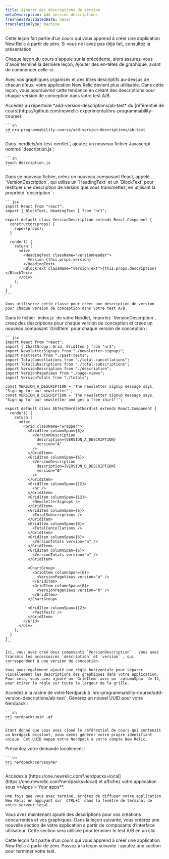 ```yaml
---
title: Ajouter des descriptions de version
metaDescription: Add version descriptions
freshnessValidatedDate: never
translationType: machine
---
```


<Callout variant="tip">
  Cette leçon fait partie d’un cours qui vous apprend à créer une application New Relic à partir de zéro. Si vous ne l’avez pas déjà fait, consultez la présentation.

  Chaque leçon du cours s&apos;appuie sur la précédente, alors assurez-vous d&apos;avoir terminé la dernière leçon, Ajouter des en-têtes de graphique, avant de commencer celle-ci.
</Callout>

Avec vos graphiques organisés et des titres descriptifs au-dessus de chacun d&apos;eux, votre application New Relic devient plus utilisable. Dans cette leçon, vous poursuivrez cette tendance en créant des descriptions pour chaque version de conception dans votre test A/B.

<Steps>
  <Step>
    Accédez au répertoire *add-version-descriptions/ab-test* du [référentiel de cours](https://github.com/newrelic-experimental/nru-programmability-course):

    ```sh
    cd nru-programmability-course/add-version-descriptions/ab-test
    ```
  </Step>

  <Step>
    Dans `nerdlets/ab-test-nerdlet`, ajoutez un nouveau fichier Javascript nommé `description.js`:

    ```sh
    touch description.js
    ```
  </Step>

  <Step>
    Dans ce nouveau fichier, créez un nouveau composant React, appelé `VersionDescription`, qui utilise un `HeadingText` et un `BlockText` pour restituer une description de version que vous transmettez, en utilisant la propriété `description` :

    ```jsx
    import React from "react";
    import { BlockText, HeadingText } from "nr1";

    export default class VersionDescription extends React.Component {
      constructor(props) {
        super(props);
      }

      render() {
        return (
          <div>
            <HeadingText className="versionHeader">
              Version {this.props.version}
            </HeadingText>
            <BlockText className="versionText">{this.props.description}</BlockText>
          </div>
        );
      }
    }
    ```

    Vous utiliserez cette classe pour créer une description de version pour chaque version de conception dans votre test A/B.
  </Step>

  <Step>
    Dans le fichier `index.js` de votre Nerdlet, importez `VersionDescription`, créez des descriptions pour chaque version de conception et créez un nouveau composant `GridItem` pour chaque version de conception :

    ```jsx
    import React from "react";
    import { ChartGroup, Grid, GridItem } from "nr1";
    import NewsletterSignups from "./newsletter-signups";
    import PastTests from "./past-tests";
    import TotalCancellations from "./total-cancellations";
    import TotalSubscriptions from "./total-subscriptions";
    import VersionDescription from "./description";
    import VersionPageViews from "./page-views";
    import VersionTotals from "./totals";

    const VERSION_A_DESCRIPTION = 'The newsletter signup message says, "Sign up for our newsletter"';
    const VERSION_B_DESCRIPTION = 'The newsletter signup message says, "Sign up for our newsletter and get a free shirt!"';

    export default class AbTestNerdletNerdlet extends React.Component {
      render() {
        return (
          <div>
            <Grid className="wrapper">
              <GridItem columnSpan={6}>
                <VersionDescription
                  description={VERSION_A_DESCRIPTION}
                  version="A"
                />
              </GridItem>
              <GridItem columnSpan={6}>
                <VersionDescription
                  description={VERSION_B_DESCRIPTION}
                  version="B"
                />
              </GridItem>
              <GridItem columnSpan={12}>
                <hr />
              </GridItem>
              <GridItem columnSpan={12}>
                <NewsletterSignups />
              </GridItem>
              <GridItem columnSpan={6}>
                <TotalSubscriptions />
              </GridItem>
              <GridItem columnSpan={6}>
                <TotalCancellations />
              </GridItem>
              <GridItem columnSpan={6}>
                <VersionTotals version="a" />
              </GridItem>
              <GridItem columnSpan={6}>
                <VersionTotals version="b" />
              </GridItem>

              <ChartGroup>
                <GridItem columnSpan={6}>
                  <VersionPageViews version="a" />
                </GridItem>
                <GridItem columnSpan={6}>
                  <VersionPageViews version="b" />
                </GridItem>
              </ChartGroup>

              <GridItem columnSpan={12}>
                <PastTests />
              </GridItem>
            </Grid>
          </div>
        );
      }
    }
    ```

    Ici, vous avez créé deux composants `VersionDescription` . Vous avez transmis les accessoires `description` et `version` , qui correspondent à une version de conception.

    Vous avez également ajouté une règle horizontale pour séparer visuellement les descriptions des graphiques dans votre application. Pour cela, vous avez ajouté un `GridItem` avec un `columnSpan` de 12, pour étirer la règle sur toute la largeur de la grille.
  </Step>

  <Step>
    Accédez à la racine de votre Nerdpack à `nru-programmability-course/add-version-descriptions/ab-test`.
  </Step>

  <Step>
    Générez un nouvel UUID pour votre Nerdpack :

    ```sh
    nr1 nerdpack:uuid -gf
    ```

    Étant donné que vous avez cloné le référentiel de cours qui contenait un Nerdpack existant, vous devez générer votre propre identifiant unique. Cet UUID mappe votre Nerdpack à votre compte New Relic.
  </Step>

  <Step>
    Présentez votre demande localement :

    ```sh
    nr1 nerdpack:servesyner
    ```
  </Step>

  <Step>
    Accédez à [https://one.newrelic.com?nerdpacks=local](https://one.newrelic.com?nerdpacks=local) et affichez votre application sous **Apps &gt; Your apps**.

    Une fois que vous avez terminé, arrêtez de diffuser votre application New Relic en appuyant sur `CTRL+C` dans la fenêtre de terminal de votre serveur local.
  </Step>
</Steps>

Vous avez maintenant ajouté des descriptions pour vos créations concurrentes et vos graphiques. Dans la leçon suivante, vous créerez une nouvelle section de votre application à partir de composants d’interface utilisateur. Cette section sera utilisée pour terminer le test A/B en un clic.

<Callout variant="course">
  Cette leçon fait partie d’un cours qui vous apprend à créer une application New Relic à partir de zéro. Passez à la leçon suivante : ajoutez une section pour terminer votre test.
</Callout>